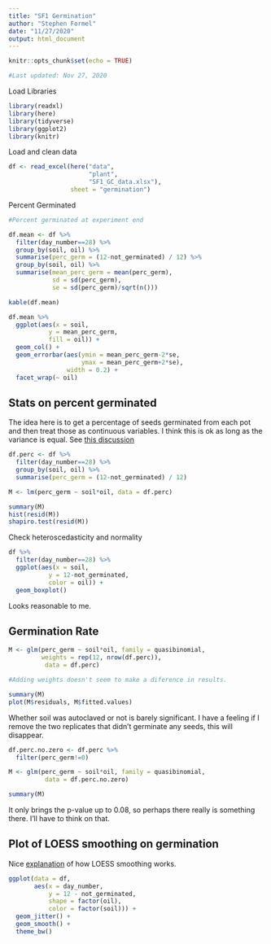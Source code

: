 ```yaml
---
title: "SF1 Germination"
author: "Stephen Formel"
date: "11/27/2020"
output: html_document
---
```


```r
knitr::opts_chunk$set(echo = TRUE)

#Last updated: Nov 27, 2020

```

Load Libraries

```r

library(readxl)
library(here)
library(tidyverse)
library(ggplot2)
library(knitr)

```

Load and clean data

```r

df <- read_excel(here("data", 
                      "plant", 
                      "SF1_GC_data.xlsx"),
                 sheet = "germination")

```

Percent Germinated
```r

#Percent germinated at experiment end

df.mean <- df %>%
  filter(day_number==28) %>%
  group_by(soil, oil) %>% 
  summarise(perc_germ = (12-not_germinated) / 12) %>% 
  group_by(soil, oil) %>%
  summarise(mean_perc_germ = mean(perc_germ),
            sd = sd(perc_germ),
            se = sd(perc_germ)/sqrt(n()))

kable(df.mean)

df.mean %>%
  ggplot(aes(x = soil,
           y = mean_perc_germ,
           fill = oil)) +
  geom_col() +
  geom_errorbar(aes(ymin = mean_perc_germ-2*se,
                    ymax = mean_perc_germ+2*se),
                width = 0.2) +
  facet_wrap(~ oil)


```

## Stats on percent germinated

The idea here is to get a percentage of seeds germinated from each pot and then treat those as continuous variables.  I think this is ok as long as the variance is equal.  See [this discussion](https://stats.stackexchange.com/questions/11296/using-anova-on-percentages)

```r

df.perc <- df %>%
  filter(day_number==28) %>%
  group_by(soil, oil) %>% 
  summarise(perc_germ = (12-not_germinated) / 12) 

M <- lm(perc_germ ~ soil*oil, data = df.perc)

summary(M)
hist(resid(M))
shapiro.test(resid(M))

```

Check heteroscedasticity and normality

```r

df %>%
  filter(day_number==28) %>%
  ggplot(aes(x = soil,
           y = 12-not_germinated,
           color = oil)) +
  geom_boxplot()


```

Looks reasonable to me.

## Germination Rate

```r

M <- glm(perc_germ ~ soil*oil, family = quasibinomial, 
         weights = rep(12, nrow(df.perc)),
          data = df.perc)

#Adding weights doesn't seem to make a diference in results.

summary(M)
plot(M$residuals, M$fitted.values)


```

Whether soil was autoclaved or not is barely significant. I have a feeling if I remove the two replicates that didn't germinate any seeds, this will disappear.

```r

df.perc.no.zero <- df.perc %>% 
  filter(perc_germ!=0)

M <- glm(perc_germ ~ soil*oil, family = quasibinomial,
          data = df.perc.no.zero)

summary(M)

```

It only brings the p-value up to 0.08, so perhaps there really is something there.  I'll have to think on that.

## Plot of LOESS smoothing on germination

Nice [explanation](https://www.statisticshowto.com/lowess-smoothing/) of how LOESS smoothing works.

```r

ggplot(data = df,
       aes(x = day_number,
           y = 12 - not_germinated,
           shape = factor(oil),
           color = factor(soil))) +
  geom_jitter() +
  geom_smooth() +
  theme_bw()

```

